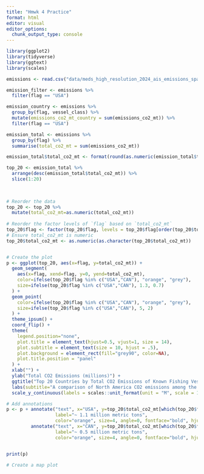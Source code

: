 ```yaml
---
title: "Hmwk 4 Practice"
format: html
editor: visual
editor_options: 
  chunk_output_type: console
---
```


```r
library(ggplot2)
library(tidyverse)
library(ggtext)
library(scales)
```

```r
emissions <- read.csv("data/meds_high_resolution_2024_ais_emissions_spatial_data_v20241121.csv")
```

```r
emission_filter <- emissions %>% 
  filter(flag == "USA")

emission_country <- emissions %>%
  group_by(flag, vessel_class) %>% 
  mutate(emissions_co2_mt_country = sum(emissions_co2_mt)) %>%
  filter(flag == "USA")

emission_total <- emissions %>% 
  group_by(flag) %>% 
  summarise(total_co2_mt = sum(emissions_co2_mt))

emission_total$total_co2_mt <- format(round(as.numeric(emission_total$total_co2_mt, scientific = FALSE), 2))

top_20 <- emission_total %>%
  arrange(desc(emission_total$total_co2_mt)) %>% 
  slice(1:20)
  
  
```

```r
 
# Reorder the data
top_20 <- top_20 %>%
  mutate(total_co2_mt=as.numeric(total_co2_mt))
  
# Reorder the factor levels of `flag` based on `total_co2_mt`
top_20$flag <- factor(top_20$flag, levels = top_20$flag[order(top_20$total_co2_mt)])
# Ensure total_co2_mt is numeric
top_20$total_co2_mt <- as.numeric(as.character(top_20$total_co2_mt))


# Create the plot
p <- ggplot(top_20, aes(x=flag, y=total_co2_mt)) +
  geom_segment(
    aes(x=flag, xend=flag, y=0, yend=total_co2_mt), 
    color=ifelse(top_20$flag %in% c("USA","CAN"), "orange", "grey"), 
    size=ifelse(top_20$flag %in% c("USA","CAN"), 1.3, 0.7)
  ) +
  geom_point(
    color=ifelse(top_20$flag %in% c("USA","CAN"), "orange", "grey"), 
    size=ifelse(top_20$flag %in% c("USA","CAN"), 5, 2)
  ) +
  theme_ipsum() +
  coord_flip() +
  theme(
    legend.position="none",
    plot.title = element_text(hjust=0.5, vjust=1, size = 14),
    plot.subtitle = element_text(size = 10, hjust = .5),
    plot.background = element_rect(fill="grey90", color=NA),
    plot.title.position = "panel"
  ) +
  xlab("") +
  ylab("Total CO2 Emissions (millions)") +
  ggtitle("Top 20 Countries by Total CO2 Emissions of Known Fishing Vessels") +
  labs(subtitle="A comparison of North America CO2 emissions among the top 20 countries") +
  scale_y_continuous(labels = scales::unit_format(unit = "M", scale = 1e-6))

# Add annotations
p <- p + annotate("text", x="USA", y=top_20$total_co2_mt[which(top_20$flag=="USA")]*1.1, 
                  label="~ 1.1 million metric tons", 
                  color="orange", size=4, angle=0, fontface="bold", hjust=0) + 
         annotate("text", x="CAN", y=top_20$total_co2_mt[which(top_20$flag=="CAN")]*1.1, 
                  label="~ 0.5 million metric tons", 
                  color="orange", size=4, angle=0, fontface="bold", hjust=0)


print(p)

```

```r
# Create a map plot

```
